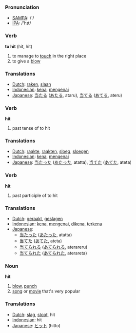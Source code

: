 === Pronunciation ===
*[[w:SAMPA|SAMPA]]: /'/
*[[w:IPA|IPA]]: /'hɪt/

=== Verb ===

'''to hit''' (hit, hit)

# to manage to [[touch]] in the right place
# to give a [[blow]]

=== Translations ===
*[[Dutch]]: [[raken]], [[slaan]]
*[[Indonesian]]: [[kena]], [[kena|mengenai]]
*[[Japanese]]: [[当たる]] ([[あたる]], ataru), [[当てる]] ([[あてる]], ateru)

=== Verb ===

'''hit'''

# past tense of to hit

=== Translations ===
*[[Dutch]]: [[raakte]], [[raakten]], [[sloeg]], [[sloegen]]
*[[Indonesian]]: [[kena]], [[kena|mengenai]]
*[[Japanese]]: [[当たった]] ([[あたった]], atatta), [[当てた]] ([[あてた]], ateta)

=== Verb ===

'''hit'''

# past participle of to hit

=== Translations ===
*[[Dutch]]: [[geraakt]], [[geslagen]]
*[[Indonesian]]: [[kena]], [[kena|mengenai]], [[kena|dikena]], [[kena|terkena]]
*[[Japanese]]: 
** [[当たった]] ([[あたった]], atatta)
** [[当てた]] ([[あてた]], ateta)
** [[当てられる]] ([[あてられる]], aterareru)
** [[当てられた]] ([[あてられた]], aterareta)

=== Noun ===

'''hit'''

# [[blow]], [[punch]]
# [[song]] or [[movie]] that's very popular

=== Translations ===
*[[Dutch]]: [[slag]], [[stoot]], hit
*[[Indonesian]]: hit
*[[Japanese]]: [[ヒット]] (hitto)